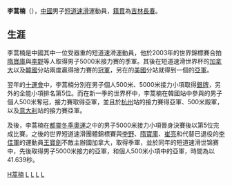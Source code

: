 {{BLP unsourced|time=2008-6-28}}
'''李蒿楠'''（{{bd|1981年|8月1日|catIdx=Li,李}}），[[中華人民共和國|中國]]男子[[短道速滑|短道速滑]]運動員，[[籍貫|籍貫]]為[[吉林省|吉林]][[長春|長春]]。

==生涯==
李蒿楠是中國其中一位受器重的短道速滑運動員，他於2003年的世界錦標賽合拍[[隋寶庫|隋寶庫]]與[[李野|李野]]等人取得男子5000米接力賽的季軍。其後在短道速滑世界杯的[[加拿大|加拿大]]以及[[韓國|韓國]]分站兩度贏得接力賽的[[冠軍|冠軍]]，另在的[[美國|美國]]分站就得到一個的[[亞軍|亞軍]]。

翌年的[[中華人民共和國第十屆全運會短道速滑比賽|十運會]]中，李蒿楠分別在男子個人500米、5000米接力小項取得[[銀牌|銀牌]]，另外的全能小項排名第5位。而在新一季的世界杯中，李蒿楠在韓國站中參與的男子個人500米奪冠，接力賽取得亞軍，並且於[[杭州|杭州]]站的接力賽得亞軍、500米殿軍，以及[[意大利|意大利]]站的接力賽亞軍。

及後，李蒿楠在[[2006年冬季奧林匹克運動會|都靈冬季奧運]]之中的男子5000米接力小項晉身決賽後以第5位完成比賽。之後的世界短道速滑團體錦標賽與[[李野|李野]]、[[隋寶庫|隋寶庫]]、[[崔亮|崔亮]]和代替已退役的[[李佳軍|李佳軍]]的運動員[[王寶劍|王寶劍]]不敵主辦國加拿大，取得季軍，並於同年的短道速滑世锦赛中，先後取得男子5000米接力的亞軍，和個人500米小項中的亞軍，時間為以41.639秒。

[[Category:李姓|H蒿楠]]
[[Category:长春籍运动员|L]]
[[Category:中國短道速滑運動員|L]]
[[Category:中国奥运短道速滑运动员|L]]
[[Category:2006年冬季奥林匹克运动会短道速滑运动员|L]]